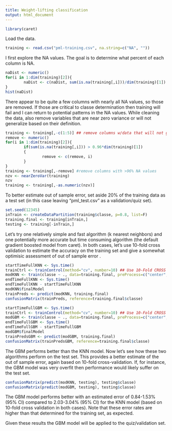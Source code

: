 ```yaml
---
title: Weight-lifting classification
output: html_document
---
```

```r
library(caret)
```

Load the data. 
```r
training <- read.csv("pml-training.csv", na.string=c("NA", ""))
```

I first explore the NA values. The goal is to determine what percent of each column is NA.
```r
naDist <- numeric()
for(i in 1:dim(training)[2]){
        naDist <- c(naDist, sum(is.na(training[,i]))/dim(training)[1])
}
hist(naDist)
```

There appear to be quite a few columns with nearly all NA values, so those are removed. If those are critical to classe determination then training will fail and I can return to potential patterns in the NA values.
While cleaning the data, also remove variables that are near zero variance or will not generalize based on their definition.
```r
training <- training[,-c(1:5)] ## remove columns w/data that will not generalize
remove <- numeric()
for(i in 1:dim(training)[2]){
        if(sum(is.na(training[,i])) > 0.96*dim(training)[1])
        {
                remove <- c(remove, i)
        }
}
training <- training[,-remove] #remove columns with >96% NA values
nzv <- nearZeroVar(training)
nzv
training <- training[,-as.numeric(nzv)]
```
To better estimate out of sample error, set aside 20% of the training data as a test set (in this case leaving "pml_test.csv" as a validation/quiz set).

```r
set.seed(12345)
inTrain <- createDataPartition(training$classe, p=0.8, list=F)
training.final <- training[inTrain,]
testing <- training[-inTrain,]
```

Let's try one relatively simple and fast algorithm (k nearest neighbors) and one potentially more accurate but time consuming algorithm (the default gradient boosted model from caret). In both cases, let's use 10-fold cross validation to estimate the accuracy on the training set and give a somewhat optimisic assessment of out of sample error .

```r
startTimeFullKNN <- Sys.time()
trainCtrl <- trainControl(method="cv", number=10) ## Use 10-Fold CROSS VALIDATION
modKNN <- train(classe ~ ., data=training.final, preProcess=c("center", "scale"), trControl = trainCtrl, method="knn")
endTimeFullKNN <- Sys.time()
endTimeFullKNN - startTimeFullKNN
modKNN$finalModel
trainPreds <- predict(modKNN, training.final)
confusionMatrix(trainPreds, reference=training.final$classe)
```

```r
startTimeFullGBM <- Sys.time()
trainCtrl <- trainControl(method="cv", number=10) ## Use 10-Fold CROSS VALIDATION
modGBM <- train(classe ~ ., data=training.final, preProcess=c("center", "scale"), trControl = trainCtrl, method="gbm", verbose=F)
endTimeFullGBM <- Sys.time()
endTimeFullGBM - startTimeFullGBM
modGBM$finalModel
trainPredsGBM <- predict(modGBM, training.final)
confusionMatrix(trainPredsGBM, reference=training.final$classe)
```

The GBM performs better than the KNN model. Now let's see how these two algorithms perform on the test set. This provides a better estimate of the out of sample error, again based on 10-fold cross-validation. If, for instance, the GBM model was very overfit then performance would likely suffer on the test set.

```r
confusionMatrix(predict(modKNN, testing), testing$classe)
confusionMatrix(predict(modGBM, testing), testing$classe)
```

The GBM model performs better with an estimated error of 0.84-1.53% (95% CI) compared to 2.03-3.04% (95% CI) for the KNN model (based on 10-fold cross validation in both cases). Note that these error rates are higher than that determined for the training set, as expected.

Given these results the GBM model will be applied to the quiz/validation set.